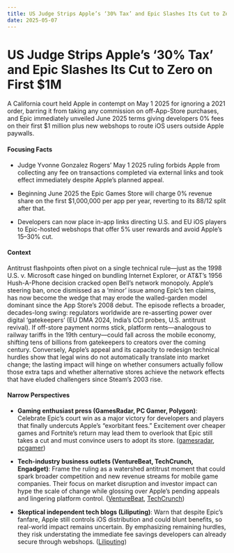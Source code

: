 ```yaml
---
title: US Judge Strips Apple’s ‘30% Tax’ and Epic Slashes Its Cut to Zero on First $1M
date: 2025-05-07
---
```


# US Judge Strips Apple’s ‘30% Tax’ and Epic Slashes Its Cut to Zero on First $1M

A California court held Apple in contempt on May 1 2025 for ignoring a 2021 order, barring it from taking any commission on off-App-Store purchases, and Epic immediately unveiled June 2025 terms giving developers 0% fees on their first $1 million plus new webshops to route iOS users outside Apple paywalls.

#### Focusing Facts

- Judge Yvonne Gonzalez Rogers’ May 1 2025 ruling forbids Apple from collecting any fee on transactions completed via external links and took effect immediately despite Apple’s planned appeal.

- Beginning June 2025 the Epic Games Store will charge 0% revenue share on the first $1,000,000 per app per year, reverting to its 88/12 split after that.

- Developers can now place in-app links directing U.S. and EU iOS players to Epic-hosted webshops that offer 5% user rewards and avoid Apple’s 15–30% cut.

#### Context

Antitrust flashpoints often pivot on a single technical rule—just as the 1998 U.S. v. Microsoft case hinged on bundling Internet Explorer, or AT&T’s 1956 Hush-A-Phone decision cracked open Bell’s network monopoly.  Apple’s steering ban, once dismissed as a ‘minor’ issue among Epic’s ten claims, has now become the wedge that may erode the walled-garden model dominant since the App Store’s 2008 debut.  The episode reflects a broader, decades-long swing: regulators worldwide are re-asserting power over digital ‘gatekeepers’ (EU DMA 2024, India’s CCI probes, U.S. antitrust revival).  If off-store payment norms stick, platform rents—analogous to railway tariffs in the 19th century—could fall across the mobile economy, shifting tens of billions from gatekeepers to creators over the coming century.  Conversely, Apple’s appeal and its capacity to redesign technical hurdles show that legal wins do not automatically translate into market change; the lasting impact will hinge on whether consumers actually follow those extra taps and whether alternative stores achieve the network effects that have eluded challengers since Steam’s 2003 rise.

#### Narrow Perspectives

- **Gaming enthusiast press (GamesRadar, PC Gamer, Polygon)**: Celebrate Epic’s court win as a major victory for developers and players that finally undercuts Apple’s “exorbitant fees.” Excitement over cheaper games and Fortnite’s return may lead them to overlook that Epic still takes a cut and must convince users to adopt its store. ([gamesradar](https://www.gamesradar.com/games/epic-rushes-to-dunk-on-apple-after-app-store-court-ruling-announces-epic-game-store-update-promising-options-where-apple-google-and-others-charge-exorbitant-fees/), [pcgamer](https://www.pcgamer.com/gaming-industry/following-its-huge-win-over-apple-epic-says-it-will-take-even-less-money-from-developers-who-use-its-store/))

- **Tech-industry business outlets (VentureBeat, TechCrunch, Engadget)**: Frame the ruling as a watershed antitrust moment that could spark broader competition and new revenue streams for mobile game companies. Their focus on market disruption and investor impact can hype the scale of change while glossing over Apple’s pending appeals and lingering platform control. ([VentureBeat](https://venturebeat.com/business/apples-court-loss-to-epic-games-is-a-stunning-turnaround-the-deanbeat/), [TechCrunch](https://techcrunch.com/2025/05/01/epic-games-is-launching-webshops-to-allow-developers-to-circumvent-app-store-fees-after-new-ruling/))

- **Skeptical independent tech blogs (Liliputing)**: Warn that despite Epic’s fanfare, Apple still controls iOS distribution and could blunt benefits, so real-world impact remains uncertain. By emphasizing remaining hurdles, they risk understating the immediate fee savings developers can already secure through webshops. ([Liliputing](https://liliputing.com/epic-games-store-moves-to-attract-app-developers-with-0-developer-share-on-the-first-1-million-in-revenue/))
